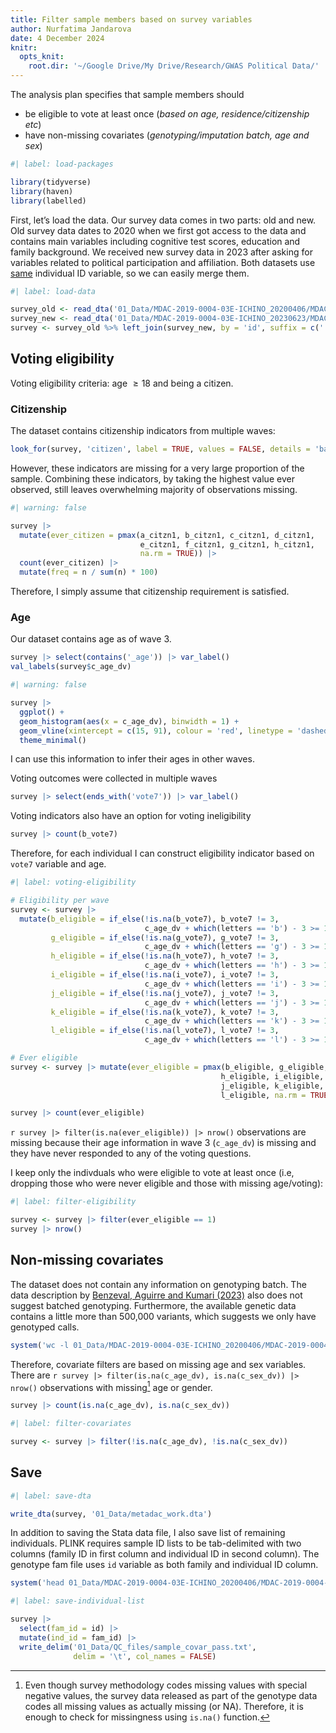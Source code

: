 ```yaml
---
title: Filter sample members based on survey variables
author: Nurfatima Jandarova
date: 4 December 2024
knitr:
  opts_knit:
    root.dir: '~/Google Drive/My Drive/Research/GWAS Political Data/'
---
```


The analysis plan specifies that sample members should

-   be eligible to vote at least once (*based on age, residence/citizenship etc*)
-   have non-missing covariates (*genotyping/imputation batch, age and sex*)

```r
#| label: load-packages

library(tidyverse)
library(haven)
library(labelled)
```

First, let's load the data. Our survey data comes in two parts: old and new. Old survey data dates to 2020 when we first got access to the data and contains main variables including cognitive test scores, education and family background. We received new survey data in 2023 after asking for variables related to political participation and affiliation. Both datasets use [same]{.underline} individual ID variable, so we can easily merge them.

```r
#| label: load-data

survey_old <- read_dta('01_Data/MDAC-2019-0004-03E-ICHINO_20200406/MDAC-2019-0004-03E-ICHINO_sendout.dta')
survey_new <- read_dta('01_Data/MDAC-2019-0004-03E-ICHINO_20230623/MDAC-2019-0004-03E-ICHINO_202306_sendout.dta')
survey <- survey_old %>% left_join(survey_new, by = 'id', suffix = c('', '_new'))
```

## Voting eligibility

Voting eligibility criteria: age $\geq 18$ and being a citizen.

### Citizenship

The dataset contains citizenship indicators from multiple waves:

```r
look_for(survey, 'citizen', label = TRUE, values = FALSE, details = 'basic')
```

However, these indicators are missing for a very large proportion of the sample. Combining these indicators, by taking the highest value ever observed, still leaves overwhelming majority of observations missing.

```r
#| warning: false

survey |> 
  mutate(ever_citizen = pmax(a_citzn1, b_citzn1, c_citzn1, d_citzn1, 
                             e_citzn1, f_citzn1, g_citzn1, h_citzn1, 
                             na.rm = TRUE)) |> 
  count(ever_citizen) |> 
  mutate(freq = n / sum(n) * 100)
```

Therefore, I simply assume that citizenship requirement is satisfied.

### Age

Our dataset contains age as of wave 3.

```r
survey |> select(contains('_age')) |> var_label()
val_labels(survey$c_age_dv)
```

```r
#| warning: false

survey |> 
  ggplot() + 
  geom_histogram(aes(x = c_age_dv), binwidth = 1) + 
  geom_vline(xintercept = c(15, 91), colour = 'red', linetype = 'dashed') + 
  theme_minimal()
```

I can use this information to infer their ages in other waves.

Voting outcomes were collected in multiple waves

```r
survey |> select(ends_with('vote7')) |> var_label()
```

Voting indicators also have an option for voting ineligibility

```r
survey |> count(b_vote7)
```

Therefore, for each individual I can construct eligibility indicator based on `vote7` variable and age.

```r
#| label: voting-eligibility

# Eligibility per wave
survey <- survey |> 
  mutate(b_eligible = if_else(!is.na(b_vote7), b_vote7 != 3, 
                              c_age_dv + which(letters == 'b') - 3 >= 18), 
         g_eligible = if_else(!is.na(g_vote7), g_vote7 != 3, 
                              c_age_dv + which(letters == 'g') - 3 >= 18), 
         h_eligible = if_else(!is.na(h_vote7), h_vote7 != 3, 
                              c_age_dv + which(letters == 'h') - 3 >= 18), 
         i_eligible = if_else(!is.na(i_vote7), i_vote7 != 3, 
                              c_age_dv + which(letters == 'i') - 3 >= 18), 
         j_eligible = if_else(!is.na(j_vote7), j_vote7 != 3, 
                              c_age_dv + which(letters == 'j') - 3 >= 18), 
         k_eligible = if_else(!is.na(k_vote7), k_vote7 != 3, 
                              c_age_dv + which(letters == 'k') - 3 >= 18), 
         l_eligible = if_else(!is.na(l_vote7), l_vote7 != 3, 
                              c_age_dv + which(letters == 'l') - 3 >= 18))

# Ever eligible
survey <- survey |> mutate(ever_eligible = pmax(b_eligible, g_eligible, 
                                               h_eligible, i_eligible, 
                                               j_eligible, k_eligible, 
                                               l_eligible, na.rm = TRUE))

survey |> count(ever_eligible)
```

`r survey |> filter(is.na(ever_eligible)) |> nrow()` observations are missing because their age information in wave 3 (`c_age_dv`) is missing and they have never responded to any of the voting questions.

I keep only the indivduals who were eligible to vote at least once (i.e, dropping those who were never eligible and those with missing age/voting):

```r
#| label: filter-eligibility

survey <- survey |> filter(ever_eligible == 1)
survey |> nrow()
```

## Non-missing covariates

The dataset does not contain any information on genotyping batch. The data description by [Benzeval, Aguirre and Kumari (2023)](https://onlinelibrary.wiley.com/doi/abs/10.1111/1475-5890.12354) also does not suggest batched genotyping. Furthermore, the available genetic data contains a little more than 500,000 variants, which suggests we only have genotyped calls.

```r
system('wc -l 01_Data/MDAC-2019-0004-03E-ICHINO_20200406/MDAC-2019-0004-03E-ICHINO_sendout.bim')
```

Therefore, covariate filters are based on missing age and sex variables. There are `r survey |> filter(is.na(c_age_dv), is.na(c_sex_dv)) |> nrow()` observations with missing[^1] age or gender.

[^1]: Even though survey methodology codes missing values with special negative values, the survey data released as part of the genotype data codes all missing values as actually missing (or NA). Therefore, it is enough to check for missingness using `is.na()` function.

```r
survey |> count(is.na(c_age_dv), is.na(c_sex_dv))
```

```r
#| label: filter-covariates

survey <- survey |> filter(!is.na(c_age_dv), !is.na(c_sex_dv))
```

## Save

```r
#| label: save-dta

write_dta(survey, '01_Data/metadac_work.dta')
```

In addition to saving the Stata data file, I also save list of remaining individuals. PLINK requires sample ID lists to be tab-delimited with two columns (family ID in first column and individual ID in second column). The genotype fam file uses `id` variable as both family and individual ID column.

```r
system('head 01_Data/MDAC-2019-0004-03E-ICHINO_20200406/MDAC-2019-0004-03E-ICHINO_sendout.fam')
```

```r
#| label: save-individual-list

survey |> 
  select(fam_id = id) |> 
  mutate(ind_id = fam_id) |> 
  write_delim('01_Data/QC_files/sample_covar_pass.txt', 
              delim = '\t', col_names = FALSE)
```
